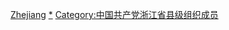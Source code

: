 [[Category:中國共產黨縣級組織領導人|Zhejiang]]
[[Category:中國共產黨浙江省地方組織領導人|*]]
[[Category:中国共产党浙江省县级组织成员|Category:中国共产党浙江省县级组织成员]]